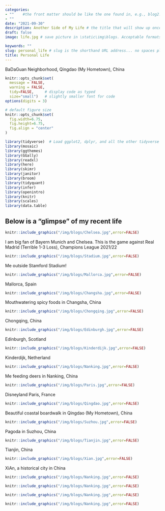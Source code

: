 ```yaml
---
categories:  
- ""    #the front matter should be like the one found in, e.g., blog2.md. It cannot be like the normal Rmd we used
- ""
date: "2021-09-30"
description: Another Side of My Life # the title that will show up once someone gets to this page
draft: false
image: life.jpg # save picture in \static\img\blogs. Acceptable formats= jpg, jpeg, or png . Your iPhone pics wont work

keywords: ""
slug: personal_life # slug is the shorthand URL address... no spaces plz
title: Personal Life
---
```

BaDaGuan Neighborhood, Qingdao (My Hometown), China


```r
knitr::opts_chunk$set(
  message = FALSE, 
  warning = FALSE, 
  tidy=FALSE,     # display code as typed
  size="small")   # slightly smaller font for code
options(digits = 3)

# default figure size
knitr::opts_chunk$set(
  fig.width=6.75, 
  fig.height=6.75,
  fig.align = "center"
)
```

```r
library(tidyverse)  # Load ggplot2, dplyr, and all the other tidyverse packages
library(mosaic)
library(ggthemes)
library(GGally)
library(readxl)
library(here)
library(skimr)
library(janitor)
library(broom)
library(tidyquant)
library(infer)
library(openintro)
library(knitr)
library(scales)                         
library(data.table)  
```


## Below is a "glimpse" of my recent life

```r
knitr::include_graphics("/img/blogs/Chelsea.jpg",error=FALSE)
```
I am big fan of Bayern Munich and Chelsea. 
This is the game against Real Madrid (Terrible 1-3 Loss), Champions League 2021/22

```r
knitr::include_graphics("/img/blogs/Stadium.jpg",error=FALSE)
```
Me outside Stamford Stadium! 

```r
knitr::include_graphics("/img/blogs/Mallorca.jpg",error=FALSE)
```
Mallorca, Spain

```r
knitr::include_graphics("/img/blogs/Changsha.jpg",error=FALSE)
```
Mouthwatering spicy foods in Changsha, China

```r
knitr::include_graphics("/img/blogs/Chongqing.jpg",error=FALSE)
```
Chongqing, China

```r
knitr::include_graphics("/img/blogs/Edinburgh.jpg",error=FALSE)
```
Edinburgh, Scotland

```r
knitr::include_graphics("/img/blogs/Kinderdijk.jpg",error=FALSE)
```
Kinderdijk, Netherland

```r
knitr::include_graphics("/img/blogs/Nanking.jpg",error=FALSE)
```
Me feeding deers in Nanking, China

```r
knitr::include_graphics("/img/blogs/Paris.jpg",error=FALSE)
```
Disneyland Paris, France

```r
knitr::include_graphics("/img/blogs/Qingdao.jpg",error=FALSE)
```
Beautiful coastal boardwalk in Qingdao (My Hometown), China

```r
knitr::include_graphics("/img/blogs/Suzhou.jpg",error=FALSE)
```
Pagoda in Suzhou, China

```r
knitr::include_graphics("/img/blogs/Tianjin.jpg",error=FALSE)
```
Tianjin, China

```r
knitr::include_graphics("/img/blogs/Xian.jpg",error=FALSE)
```
XiAn, a historical city in China

```r
knitr::include_graphics("/img/blogs/Nanking.jpg",error=FALSE)
```

```r
knitr::include_graphics("/img/blogs/Nanking.jpg",error=FALSE)
```

```r
knitr::include_graphics("/img/blogs/Nanking.jpg",error=FALSE)
```

```r
knitr::include_graphics("/img/blogs/Nanking.jpg",error=FALSE)
```